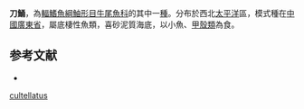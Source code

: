 {{Speciesbox
| name = 刀鯒 
| status = NE
| status_system = iucn3.1
| image = 
| genus = Platycephalus
| species = cultellatus
| authority = [[Richardson|Richardson]], 1846
| synonyms = 
}}

'''刀鯒'''，為[[輻鰭魚綱|輻鰭魚綱]][[鮋形目|鮋形目]][[牛尾魚科|牛尾魚科]]的其中一[[種|種]]。分布於西北[[太平洋|太平洋]]區，模式種在[[中國|中國]][[廣東省|廣東省]]，屬底棲性魚類，喜砂泥質海底，以小魚、[[甲殼類|甲殼類]]為食。

==参考文献==
*{{FishBase_species|genus=Platycephalus|species=cultellatus|year=2011|month=12}}
{{Taxonbar|from=Q5032916}}

[[Category:鯒屬|cultellatus]]